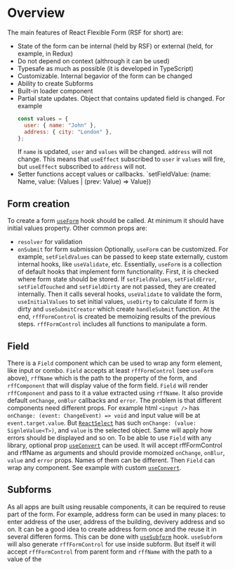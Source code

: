 # Overview

The main features of React Flexible Form (RSF for short) are:

- State of the form can be internal (held by RSF) or external (held, for example, in Redux)
- Do not depend on context (althrough it can be used)
- Typesafe as much as possible (it is developed in TypeScript)
- Customizable. Internal begavior of the form can be changed
- Ability to create Subforms
- Built-in loader component
- Partial state updates. Object that contains updated field is changed.
  For example
  ```jsx
  const values = {
    user: { name: "John" },
    address: { city: "London" },
  };
  ```
  If `name` is updated, `user` and `values` will be changed. `address` will not change.
  This means that `useEffect` subscribed to `user` ir `values` will fire, but `useEffect` subscribed to `address` will not.
- Setter functions accept values or callbacks. `setFieldValue: (name: Name, value: (Values | (prev: Value) => Value))

## Form creation

To create a form [`useForm`](/api/useForm) hook should be called.
At minimum it should have initial values property.
Other common props are:

- `resolver` for validation
- `onSubmit` for form submission
  Optionally, `useForm` can be customized. For example, `setFieldValues` can be passed to keep state externally, custom internal hooks, like `useValidate`, etc.
  Essentially, `useForm` is a collection of default hooks that implement form functionality.
  First, it is checked where form state should be stored. If `setFieldValues`, `setFieldError`, `setFieldTouched` and `setFieldDirty` are not passed, they are created internally.
  Then it calls several hooks, `useValidate` to validate the form, `useInitialValues` to set initial values, `useDirty` to calculate if form is dirty and `useSubmitCreator` which create `handleSubmit` function.
  At the end, `rffFormControl` is created be memoizing results of the previous steps.
  `rffFormControl` includes all functions to manipulate a form.

## Field

There is a `Field` component which can be used to wrap any form element, like input or combo.
`Field` accepts at least `rffFormControl` (see `useForm` above), `rffName` which is the path to the property of the form, and `rffComponent` that will display value of the form field.
`Field` will render `rffComponent` and pass to it a value extracted using `rffName`.
It also provide default `onChange`, `onBlur` callbacks and `error`.
The problem is that different components need different props.
For example html `<input />` has `onChange: (event: ChangeEvent) => void` and input value will be at `event.target.value`.
But [`ReactSelect`](https://react-select.com/) has such `onChange: (value: SignleValue<T>)`, and `value` is the selected object.
Same will apply how errors should be displayed and so on.
To be able to use `Field` with any library, optional prop [`useConvert`](/api/useConvert) can be used.
It will accept rffFormControl and rffName as arguments and should provide momoized `onChange`, `onBlur`, `value` and `error` props. Names of them can be different.
Then `Field` can wrap any component.
See example with custom [`useConvert`](/examples/custom-use-convert).

## Subforms

As all apps are built using reusable components, it can be required to reuse part of the form.
For example, address form can be used in many places: to enter address of the user, address of the building, devivery address and so on.
It can be a good idea to create address form once and the reuse it in several differen forms.
This can be done with [`useSubform`](api/useSubform) hook.
`useSubform` will also generate `rffFormControl` for use inside subform.
But itself it will accept `rffFormControl` from parent form and `rffName` with the path to a value of the
